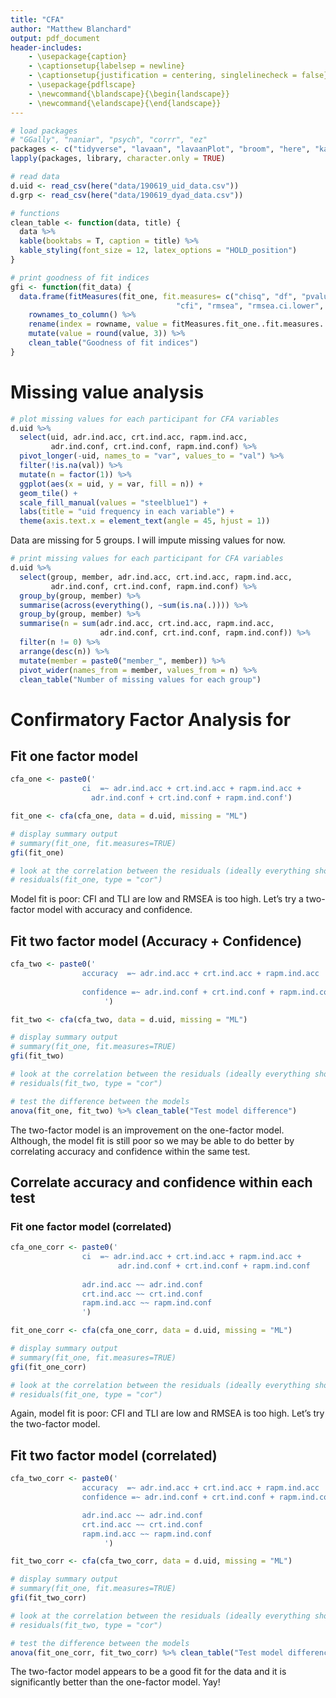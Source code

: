```yaml
---
title: "CFA"
author: "Matthew Blanchard"
output: pdf_document
header-includes:
    - \usepackage{caption}
    - \captionsetup{labelsep = newline}
    - \captionsetup{justification = centering, singlelinecheck = false}
    - \usepackage{pdflscape}
    - \newcommand{\blandscape}{\begin{landscape}}
    - \newcommand{\elandscape}{\end{landscape}}
---
```


```r
# load packages
# "GGally", "naniar", "psych", "corrr", "ez"
packages <- c("tidyverse", "lavaan", "lavaanPlot", "broom", "here", "kableExtra", "knitr")
lapply(packages, library, character.only = TRUE)

# read data
d.uid <- read_csv(here("data/190619_uid_data.csv"))
d.grp <- read_csv(here("data/190619_dyad_data.csv"))

# functions
clean_table <- function(data, title) {
  data %>% 
  kable(booktabs = T, caption = title) %>%
  kable_styling(font_size = 12, latex_options = "HOLD_position")
}

# print goodness of fit indices
gfi <- function(fit_data) {
  data.frame(fitMeasures(fit_one, fit.measures= c("chisq", "df", "pvalue", "gfi", "tli", 
                                     "cfi", "rmsea", "rmsea.ci.lower", "rmsea.ci.upper"))) %>%
    rownames_to_column() %>% 
    rename(index = rowname, value = fitMeasures.fit_one..fit.measures...c..chisq....df....pvalue...) %>% 
    mutate(value = round(value, 3)) %>% 
    clean_table("Goodness of fit indices")
}

```


# Missing value analysis
``` r
# plot missing values for each participant for CFA variables
d.uid %>% 
  select(uid, adr.ind.acc, crt.ind.acc, rapm.ind.acc, 
         adr.ind.conf, crt.ind.conf, rapm.ind.conf) %>%
  pivot_longer(-uid, names_to = "var", values_to = "val") %>% 
  filter(!is.na(val)) %>% 
  mutate(n = factor(1)) %>% 
  ggplot(aes(x = uid, y = var, fill = n)) +
  geom_tile() +
  scale_fill_manual(values = "steelblue1") + 
  labs(title = "uid frequency in each variable") +
  theme(axis.text.x = element_text(angle = 45, hjust = 1))

```

Data are missing for 5 groups. I will impute missing values for now.


``` r
# print missing values for each participant for CFA variables
d.uid %>% 
  select(group, member, adr.ind.acc, crt.ind.acc, rapm.ind.acc, 
         adr.ind.conf, crt.ind.conf, rapm.ind.conf) %>% 
  group_by(group, member) %>%
  summarise(across(everything(), ~sum(is.na(.)))) %>% 
  group_by(group, member) %>% 
  summarise(n = sum(adr.ind.acc, crt.ind.acc, rapm.ind.acc, 
                    adr.ind.conf, crt.ind.conf, rapm.ind.conf)) %>% 
  filter(n != 0) %>% 
  arrange(desc(n)) %>% 
  mutate(member = paste0("member_", member)) %>% 
  pivot_wider(names_from = member, values_from = n) %>% 
  clean_table("Number of missing values for each group")

```

# Confirmatory Factor Analysis for 
## Fit one factor model
``` r
cfa_one <- paste0('
                ci  =~ adr.ind.acc + crt.ind.acc + rapm.ind.acc +
                  adr.ind.conf + crt.ind.conf + rapm.ind.conf')
```

``` r
fit_one <- cfa(cfa_one, data = d.uid, missing = "ML")

# display summary output
# summary(fit_one, fit.measures=TRUE)
gfi(fit_one)

# look at the correlation between the residuals (ideally everything should be <= .1)
# residuals(fit_one, type = "cor") 

```

Model fit is poor: CFI and TLI are low and RMSEA is too high. Let's try a two-factor model with accuracy and confidence.

## Fit two factor model (Accuracy + Confidence)
``` r
cfa_two <- paste0('
                accuracy  =~ adr.ind.acc + crt.ind.acc + rapm.ind.acc 
                
                confidence =~ adr.ind.conf + crt.ind.conf + rapm.ind.conf
                     ')
```

``` r
fit_two <- cfa(cfa_two, data = d.uid, missing = "ML")

# display summary output
# summary(fit_one, fit.measures=TRUE)
gfi(fit_two)

# look at the correlation between the residuals (ideally everything should be <= .1)
# residuals(fit_two, type = "cor") 


```

``` r
# test the difference between the models
anova(fit_one, fit_two) %>% clean_table("Test model difference")

```

The two-factor model is an improvement on the one-factor model. Although, the model fit is still poor so we may be able to do better by correlating accuracy and confidence within the same test.


## Correlate accuracy and confidence within each test
### Fit one factor model (correlated)
``` r
cfa_one_corr <- paste0('
                ci  =~ adr.ind.acc + crt.ind.acc + rapm.ind.acc +
                        adr.ind.conf + crt.ind.conf + rapm.ind.conf
                        
                adr.ind.acc ~~ adr.ind.conf
                crt.ind.acc ~~ crt.ind.conf
                rapm.ind.acc ~~ rapm.ind.conf
                ')
```

``` r
fit_one_corr <- cfa(cfa_one_corr, data = d.uid, missing = "ML")

# display summary output
# summary(fit_one, fit.measures=TRUE)
gfi(fit_one_corr)

# look at the correlation between the residuals (ideally everything should be <= .1)
# residuals(fit_one, type = "cor") 

```

Again, model fit is poor: CFI and TLI are low and RMSEA is too high. Let's try the two-factor model.

## Fit two factor model (correlated)
``` r
cfa_two_corr <- paste0('
                accuracy  =~ adr.ind.acc + crt.ind.acc + rapm.ind.acc 
                confidence =~ adr.ind.conf + crt.ind.conf + rapm.ind.conf

                adr.ind.acc ~~ adr.ind.conf
                crt.ind.acc ~~ crt.ind.conf
                rapm.ind.acc ~~ rapm.ind.conf
                     ')
```

```r
fit_two_corr <- cfa(cfa_two_corr, data = d.uid, missing = "ML")

# display summary output
# summary(fit_one, fit.measures=TRUE)
gfi(fit_two_corr)

# look at the correlation between the residuals (ideally everything should be <= .1)
# residuals(fit_two, type = "cor") 

```

``` r
# test the difference between the models
anova(fit_one_corr, fit_two_corr) %>% clean_table("Test model difference")

```

The two-factor model appears to be a good fit for the data and it is significantly better than the one-factor model. Yay!

